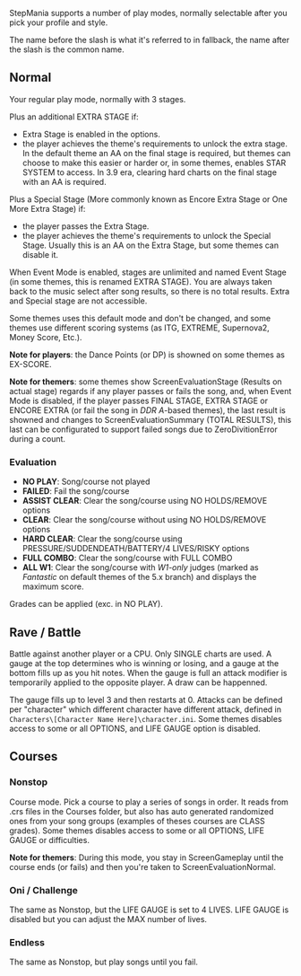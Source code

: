 StepMania supports a number of play modes, normally selectable after you pick your profile and style.

The name before the slash is what it's referred to in fallback, the name after the slash is the common name.

== Normal ==
Your regular play mode, normally with 3 stages.

Plus an additional EXTRA STAGE if:
* Extra Stage is enabled in the options.
* the player achieves the theme's requirements to unlock the extra stage. In the default theme an AA on the final stage is required, but themes can choose to make this easier or harder or, in some themes, enables STAR SYSTEM to access. In 3.9 era, clearing hard charts on the final stage with an AA is required.

Plus a Special Stage (More commonly known as Encore Extra Stage or One More Extra Stage) if:
* the player passes the Extra Stage.
* the player achieves the theme's requirements to unlock the Special Stage. Usually this is an AA on the Extra Stage, but some themes can disable it.

When Event Mode is enabled, stages are unlimited and named Event Stage (in some themes, this is renamed EXTRA STAGE). You are always taken back to the music select after song results, so there is no total results. Extra and Special stage are not accessible.

Some themes uses this default mode and don't be changed, and some themes use different scoring systems (as ITG, EXTREME, Supernova2, Money Score, Etc.).

'''Note for players''': the Dance Points (or DP) is showned on some themes as EX-SCORE.

'''Note for themers''': some themes show ScreenEvaluationStage (Results on actual stage) regards if any player passes or fails the song, and, when Event Mode is disabled, if the player passes FINAL STAGE, EXTRA STAGE or ENCORE EXTRA (or fail the song in ''DDR A''-based themes), the last result is showned and changes to ScreenEvaluationSummary (TOTAL RESULTS), this last can be configurated to support failed songs due to ZeroDivitionError during a count.

=== Evaluation ===
* '''NO PLAY''': Song/course not played
* '''FAILED''': Fail the song/course
* '''ASSIST CLEAR''': Clear the song/course using NO HOLDS/REMOVE options
* '''CLEAR''': Clear the song/course without using NO HOLDS/REMOVE options
* '''HARD CLEAR''': Clear the song/course using PRESSURE/SUDDENDEATH/BATTERY/4 LIVES/RISKY options
* '''FULL COMBO''': Clear the song/course with FULL COMBO
* '''ALL W1''': Clear the song/course with ''W1-only'' judges (marked as ''Fantastic'' on default themes of the 5.x branch) and displays the maximum score.

Grades can be applied (exc. in NO PLAY).

== Rave / Battle ==
Battle against another player or a CPU. Only SINGLE charts are used. A gauge at the top determines who is winning or losing, and a gauge at the bottom fills up as you hit notes. When the gauge is full an attack modifier is temporarily applied to the opposite player. A draw can be happenned.

The gauge fills up to level 3 and then restarts at 0. Attacks can be defined per "character" which different character have different attack, defined in <code>Characters\[Character Name Here]\character.ini</code>. Some themes disables access to some or all OPTIONS, and LIFE GAUGE option is disabled.

== Courses ==
=== Nonstop ===
Course mode. Pick a course to play a series of songs in order. It reads from .crs files in the Courses folder, but also has auto generated randomized ones from your song groups (examples of theses courses are CLASS grades). Some themes disables access to some or all OPTIONS, LIFE GAUGE or difficulties.

'''Note for themers''': During this mode, you stay in ScreenGameplay until the course ends (or fails) and then you're taken to ScreenEvaluationNormal.

=== Oni / Challenge ===
The same as Nonstop, but the LIFE GAUGE is set to 4 LIVES. LIFE GAUGE is disabled but you can adjust the MAX number of lives.

=== Endless ===
The same as Nonstop, but play songs until you fail.